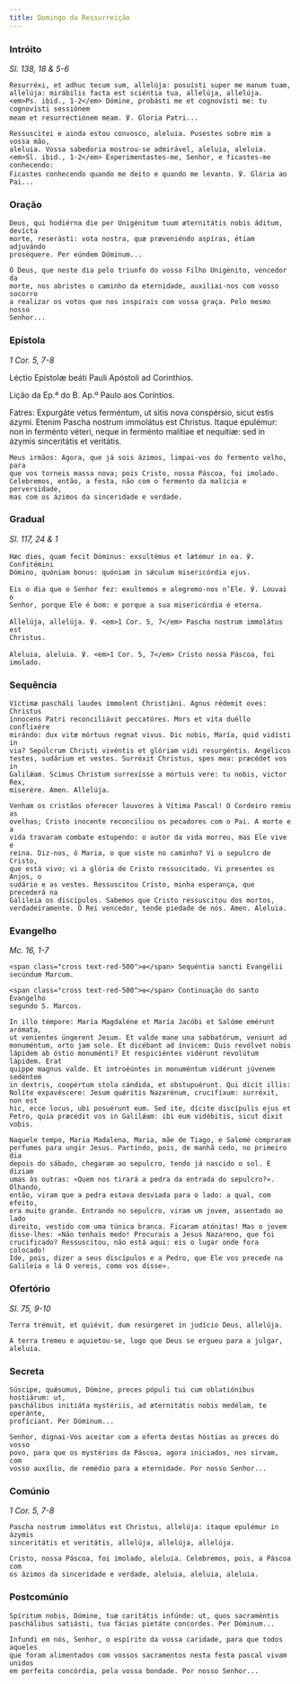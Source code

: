 ```yaml
---
title: Domingo da Ressurreição
---
```


### Intróito

<em>Sl. 138, 18 & 5-6</em>

<div class="side-by-side not-content">

    Resurréxi, et adhuc tecum sum, allelúja: posuísti super me manum tuam,
    allelúja: mirábilis facta est sciéntia tua, allelúja, allelúja.
    <em>Ps. ibid., 1-2</em> Dómine, probásti me et cognovísti me: tu cognovísti sessiónem
    meam et resurrectiónem meam. ℣. Gloria Patri...

    Ressuscitei e ainda estou convosco, aleluia. Pusestes sobre mim a vossa mão,
    aleluia. Vossa sabedoria mostrou-se admirável, aleluia, aleluia.
    <em>Sl. ibid., 1-2</em> Experimentastes-me, Senhor, e ficastes-me conhecendo:
    Ficastes conhecendo quando me deito e quando me levanto. ℣. Glória ao Pai...

</div>

### Oração

<div class="side-by-side not-content">

    Deus, qui hodiérna die per Unigénitum tuum æternitátis nobis áditum, devícta
    morte, reserásti: vota nostra, quæ præveniéndo aspíras, étiam adjuvándo
    proséquere. Per eúndem Dóminum...

    Ó Deus, que neste dia pelo triunfo do vosso Filho Unigénito, vencedor da
    morte, nos abristes o caminho da eternidade, auxiliai-nos com vosso socorro
    a realizar os votos que nos inspirais com vossa graça. Pelo mesmo nosso
    Senhor...

</div>

### Epístola

<em>1 Cor. 5, 7-8</em>

<div class="side-by-side not-content">

Léctio Epístolæ beáti Pauli Apóstoli ad Corinthios.

Lição da Ep.ª do B. Ap.º Paulo aos Coríntios.

  <span>
    Fatres: Expurgáte vetus ferméntum, ut sitis nova conspérsio, sicut estis
    ázymi. Etenim Pascha nostrum immolátus est Christus. Itaque epulémur: non in
    ferménto véteri, neque in ferménto malítiae et nequitiæ: sed in ázymis
    sinceritátis et veritátis.

    Meus irmãos: Agora, que já sois ázimos, limpai-vos do fermento velho, para
    que vos torneis massa nova; pois Cristo, nossa Páscoa, foi imolado.
    Celebremos, então, a festa, não com o fermento da malícia e perversidade,
    mas com os ázimos da sinceridade e verdade.

</div>

### Gradual

<em>Sl. 117, 24 & 1</em>

<div class="side-by-side not-content">

    Hæc dies, quam fecit Dóminus: exsultémus et lætémur in ea. ℣. Confitémini
    Dómino, quóniam bonus: quóniam in sǽculum misericórdia ejus.

    Eis o dia que o Senhor fez: exultemos e alegremo-nos n’Ele. ℣. Louvai o
    Senhor, porque Ele é bom: e porque a sua misericórdia é eterna.

    Allelúja, allelúja. ℣. <em>1 Cor. 5, 7</em> Pascha nostrum immolátus est
    Christus.

    Aleluia, aleluia. ℣. <em>1 Cor. 5, 7</em> Cristo nossa Páscoa, foi imolado.

</div>

### Sequência

<div class="side-by-side not-content">

    Víctimæ pascháli laudes ímmolent Christiáni. Agnus rédemit oves: Christus
    ínnocens Patri reconciliávit peccatóres. Mors et vita duéllo conflixére
    mirándo: dux vitæ mórtuus regnat vivus. Dic nobis, María, quid vidísti in
    via? Sepúlcrum Christi vivéntis et glóriam vidi resurgéntis. Angélicos
    testes, sudárium et vestes. Surréxit Christus, spes mea: præcédet vos in
    Galilǽam. Scimus Christum surrexísse a mórtuis vere: tu nobis, victor Rex,
    miserére. Amen. Allelúja.

    Venham os cristãos oferecer louvores à Vítima Pascal! O Cordeiro remiu as
    ovelhas; Cristo inocente reconciliou os pecadores com o Pai. A morte e a
    vida travaram combate estupendo: o autor da vida morreu, mas Ele vive e
    reina. Diz-nos, ó Maria, o que viste no caminho? Vi o sepulcro de Cristo,
    que está vivo; vi a glória de Cristo ressuscitado. Vi presentes os Anjos, o
    sudário e as vestes. Ressuscitou Cristo, minha esperança, que precederá na
    Galileia os discípulos. Sabemos que Cristo ressuscitou dos mortos,
    verdadeiramente. Ó Rei vencedor, tende piedade de nós. Amen. Aleluia.

</div>

### Evangelho

<em>Mc. 16, 1-7</em>

<div class="side-by-side not-content">

    <span class="cross text-red-500">✠</span> Sequéntia sancti Evangélii
    secúndum Marcum.

    <span class="cross text-red-500">✠</span> Continuação do santo Evangelho
    segundo S. Marcos.

    In illo témpore: María Magdaléne et María Jacóbi et Salóme emérunt arómata,
    ut venientes úngerent Jesum. Et valde mane una sabbatórum, veniunt ad
    monuméntum, orto jam sole. Et dicébant ad ínvicem: Quis revólvet nobis
    lápidem ab óstio monuménti? Et respiciéntes vidérunt revolútum lápidem. Erat
    quippe magnus valde. Et introëúntes in monuméntum vidérunt júvenem sedéntem
    in dextris, coopértum stola cándida, et obstupuérunt. Qui dicit illis:
    Nolíte expavéscere: Jesum quǽritis Nazarénum, crucifíxum: surréxit, non est
    hic, ecce locus, ubi posuérunt eum. Sed ite, dícite discípulis ejus et
    Petro, quia præcédit vos in Galilǽam: ibi eum vidébitis, sicut dixit vobis.

    Naquele tempo, Maria Madalena, Maria, mãe de Tiago, e Salomé compraram
    perfumes para ungir Jesus. Partindo, pois, de manhã cedo, no primeiro dia
    depois do sábado, chegaram ao sepulcro, tendo já nascido o sol. E diziam
    umas às outras: «Quem nos tirará a pedra da entrada do sepulcro?». Olhando,
    então, viram que a pedra estava desviada para o lado: a qual, com efeito,
    era muito grande. Entrando no sepulcro, viram um jovem, assentado ao lado
    direito, vestido com uma túnica branca. Ficaram atónitas! Mas o jovem
    disse-lhes: «Não tenhais medo! Procurais a Jesus Nazareno, que foi
    crucificado? Ressuscitou, não está aqui: eis o lugar onde fora colocado!
    Ide, pois, dizer a seus discípulos e a Pedro, que Ele vos precede na
    Galileia e lá O vereis, como vos disse».

</div>

### Ofertório

<em>Sl. 75, 9-10</em>

<div class="side-by-side not-content">

    Terra trémuit, et quiévit, dum resúrgeret in judício Deus, allelúja.

    A terra tremeu e aquietou-se, logo que Deus se ergueu para a julgar,
    aleluia.

</div>

### Secreta

<div class="side-by-side not-content">

    Súscipe, quǽsumus, Dómine, preces pópuli tui cum oblatiónibus hostiárum: ut,
    paschálibus initiáta mystériis, ad æternitátis nobis medélam, te operánte,
    profíciant. Per Dóminum...

    Senhor, dignai-Vos aceitar com a oferta destas hóstias as preces do vosso
    povo, para que os mystérios da Páscoa, agora iniciados, nos sirvam, com
    vosso auxílio, de remédio para a eternidade. Por nosso Senhor...

</div>

### Comúnio

<em>1 Cor. 5, 7-8</em>

<div class="side-by-side not-content">

    Pascha nostrum immolátus est Christus, allelúja: itaque epulémur in ázymis
    sinceritátis et veritátis, allelúja, allelúja, allelúja.

    Cristo, nossa Páscoa, foi imolado, aleluia. Celebremos, pois, a Páscoa com
    os ázimos da sinceridade e verdade, aleluia, aleluia, aleluia.

</div>

### Postcomúnio

<div class="side-by-side not-content">

    Spíritum nobis, Dómine, tuæ caritátis infúnde: ut, quos sacraméntis
    paschálibus satiásti, tua fácias pietáte concordes. Per Dóminum...

    Infundi em nós, Senhor, o espírito da vossa caridade, para que todos aqueles
    que foram alimentados com vossos sacramentos nesta festa pascal vivam unidos
    em perfeita concórdia, pela vossa bondade. Por nosso Senhor...

</div>

